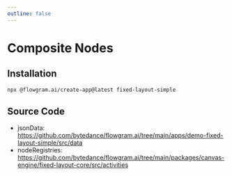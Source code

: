 ```yaml
---
outline: false
---
```



# Composite Nodes


<CompositeNodesPreview cellHeight={500}/>

## Installation

```bash
npx @flowgram.ai/create-app@latest fixed-layout-simple
```

## Source Code

- jsonData: https://github.com/bytedance/flowgram.ai/tree/main/apps/demo-fixed-layout-simple/src/data
- nodeRegistries: https://github.com/bytedance/flowgram.ai/tree/main/packages/canvas-engine/fixed-layout-core/src/activities

